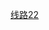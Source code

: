 {{铁道路线|lua=1
 | 模板名稱 = 北京地铁平谷线
 | 名稱 = [[北京地铁平谷线]]（建设中）
 | 代表色 = {{北京地铁颜色|平}}
 | 铁道系统 = 北京地铁
 | Logo = 
 | 背景顏色 = #FFFFFF
 | 車站列表 = style=font-style:italic; ~ 东大桥 ~ 金台夕照 ~ 红庙 ~ 慈云寺桥 ~ 甘露园 ~ 定福庄 ~ 管庄 ~ 永顺 ~ 通州北关 ~ 运河商务区 ~ 副中心站 ~ 政务中心 ~ 政务中心东 ~ 燕郊镇 ~ 神威大街 ~ 潮白大街 ~ 高楼 ~ 齐心庄 ~ 马坊 ~ 马昌营 ~ 平谷
}}<noinclude>
[[Category:北京地鐵模板|线路22]]
</noinclude>